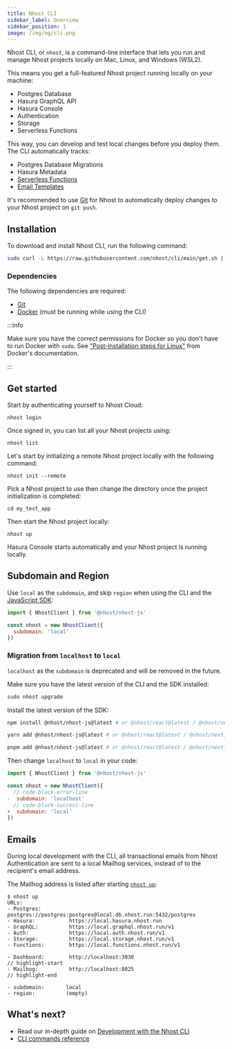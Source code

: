 ```yaml
---
title: Nhost CLI
sidebar_label: Overview
sidebar_position: 1
image: /img/og/cli.png
---
```



Nhost CLI, or `nhost`, is a command-line interface that lets you run and manage Nhost projects locally on Mac, Linux, and Windows (WSL2).

This means you get a full-featured Nhost project running locally on your machine:

- Postgres Database
- Hasura GraphQL API
- Hasura Console
- Authentication
- Storage
- Serverless Functions

This way, you can develop and test local changes before you deploy them. The CLI automatically tracks:

- Postgres Database Migrations
- Hasura Metadata
- [Serverless Functions](/serverless-functions)
- [Email Templates](/authentication/email-templates)

It's recommended to use [Git](/platform/git) for Nhost to automatically deploy changes to your Nhost project on `git push`.

## Installation

To download and install Nhost CLI, run the following command:

```bash
sudo curl -L https://raw.githubusercontent.com/nhost/cli/main/get.sh | bash
```

### Dependencies

The following dependencies are required:

- [Git](https://git-scm.com/downloads)
- [Docker](https://www.docker.com/get-started) (must be running while using the CLI)

:::info

Make sure you have the correct permissions for Docker so you don't have to run Docker with `sudo`. See ["Post-installation steps for Linux"](https://docs.docker.com/engine/install/linux-postinstall/) from Docker's documentation.

:::

## Get started

Start by authenticating yourself to Nhost Cloud:

```
nhost login
```

Once signed in, you can list all your Nhost projects using:

```
nhost list
```

Let's start by initializing a remote Nhost project locally with the following command:

```
nhost init --remote
```

Pick a Nhost project to use then change the directory once the project initialization is completed:

```
cd my_test_app
```

Then start the Nhost project locally:

```
nhost up
```

Hasura Console starts automatically and your Nhost project is running locally.

## Subdomain and Region

Use `local` as the `subdomain`, and skip `region` when using the CLI and the [JavaScript SDK](/reference/javascript):

```js
import { NhostClient } from '@nhost/nhost-js'

const nhost = new NhostClient({
  subdomain: 'local'
})
```

### Migration from `localhost` to `local`

`localhost` as the `subdomain` is deprecated and will be removed in the future.

Make sure you have the latest version of the CLI and the SDK installed:

```bash
sudo nhost upgrade
```

Install the latest version of the SDK:

<Tabs groupId="package-manager">
  <TabItem value="npm" label="npm" default>

```bash
npm install @nhost/nhost-js@latest # or @nhost/react@latest / @nhost/nextjs@latest / @nhost/vue@latest
```

  </TabItem>
  <TabItem value="yarn" label="Yarn">

```bash
yarn add @nhost/nhost-js@latest # or @nhost/react@latest / @nhost/nextjs@latest / @nhost/vue@latest
```

  </TabItem>
  <TabItem value="pnpm" label="pnpm">

```bash
pnpm add @nhost/nhost-js@latest # or @nhost/react@latest / @nhost/nextjs@latest / @nhost/vue@latest
```

  </TabItem>
</Tabs>

Then change `localhost` to `local` in your code:

```js
import { NhostClient } from '@nhost/nhost-js'

const nhost = new NhostClient({
  // code-block-error-line
-  subdomain: 'localhost'
  // code-block-success-line
+  subdomain: 'local'
})
```

## Emails

During local development with the CLI, all transactional emails from Nhost Authentication are sent to a local Mailhog services, instead of to the recipient's email address.

The Mailhog address is listed after starting [`nhost up`](/reference/cli/up):

```
$ nhost up
URLs:
- Postgres:         postgres://postgres:postgres@local.db.nhost.run:5432/postgres
- Hasura:           https://local.hasura.nhost.run
- GraphQL:          https://local.graphql.nhost.run/v1
- Auth:             https://local.auth.nhost.run/v1
- Storage:          https://local.storage.nhost.run/v1
- Functions:        https://local.functions.nhost.run/v1

- Dashboard:        http://localhost:3030
// highlight-start
- Mailhog:          http://localhost:8025
// highlight-end

- subdomain:       local
- region:          (empty)
```

## What's next?

- Read our in-depth guide on [Development with the Nhost CLI](/cli/local-development)
- [CLI commands reference](/reference/cli)

